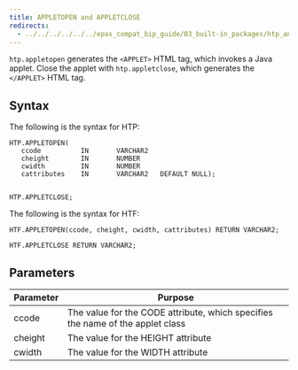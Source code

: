 ```yaml
---
title: APPLETOPEN and APPLETCLOSE
redirects:
  - ../../../../../../epas_compat_bip_guide/03_built-in_packages/htp_and_htf/applet #generated for docs/epas/reorg-role-use-case-mode
---
```


`htp.appletopen` generates the `<APPLET>` HTML tag, which invokes a Java applet. Close the applet with `htp.appletclose`, which generates the `</APPLET>` HTML tag.

## Syntax 

The following is the syntax for HTP:

```
HTP.APPLETOPEN(
   ccode          IN       VARCHAR2
   cheight        IN       NUMBER
   cwidth         IN       NUMBER
   cattributes    IN       VARCHAR2   DEFAULT NULL);


HTP.APPLETCLOSE;
```

The following is the syntax for HTF:

```
HTF.APPLETOPEN(ccode, cheight, cwidth, cattributes) RETURN VARCHAR2;

HTF.APPLETCLOSE RETURN VARCHAR2;
```

## Parameters 

| Parameter | Purpose  |
| --------- | -------- |
| ccode | The value for the CODE attribute, which specifies the name of the applet class | 
| cheight | The value for the HEIGHT attribute |
| cwidth | The value for the WIDTH attribute |
